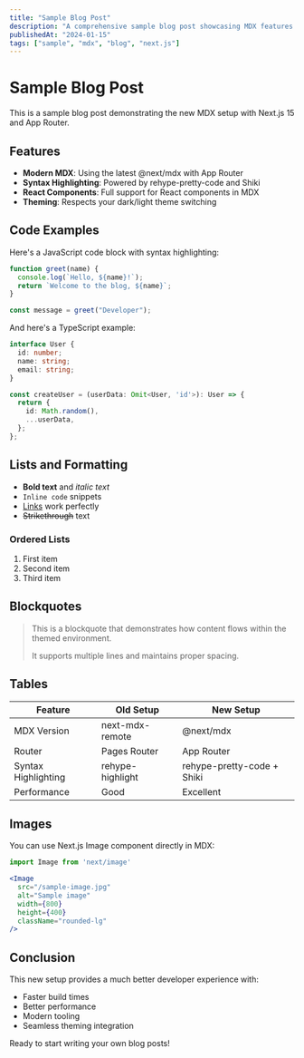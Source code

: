 ```yaml
---
title: "Sample Blog Post"
description: "A comprehensive sample blog post showcasing MDX features with React components"
publishedAt: "2024-01-15"
tags: ["sample", "mdx", "blog", "next.js"]
---
```


# Sample Blog Post

This is a sample blog post demonstrating the new MDX setup with Next.js 15 and App Router.

## Features

- **Modern MDX**: Using the latest @next/mdx with App Router
- **Syntax Highlighting**: Powered by rehype-pretty-code and Shiki
- **React Components**: Full support for React components in MDX
- **Theming**: Respects your dark/light theme switching

## Code Examples

Here's a JavaScript code block with syntax highlighting:

```javascript
function greet(name) {
  console.log(`Hello, ${name}!`);
  return `Welcome to the blog, ${name}`;
}

const message = greet("Developer");
```

And here's a TypeScript example:

```typescript
interface User {
  id: number;
  name: string;
  email: string;
}

const createUser = (userData: Omit<User, 'id'>): User => {
  return {
    id: Math.random(),
    ...userData,
  };
};
```

## Lists and Formatting

- **Bold text** and *italic text*
- `Inline code` snippets
- [Links](https://nextjs.org) work perfectly
- ~~Strikethrough~~ text

### Ordered Lists

1. First item
2. Second item
3. Third item

## Blockquotes

> This is a blockquote that demonstrates how content flows within the themed environment.
> 
> It supports multiple lines and maintains proper spacing.

## Tables

| Feature | Old Setup | New Setup |
|---------|-----------|-----------|
| MDX Version | next-mdx-remote | @next/mdx |
| Router | Pages Router | App Router |
| Syntax Highlighting | rehype-highlight | rehype-pretty-code + Shiki |
| Performance | Good | Excellent |

## Images

You can use Next.js Image component directly in MDX:

```jsx
import Image from 'next/image'

<Image
  src="/sample-image.jpg"
  alt="Sample image"
  width={800}
  height={400}
  className="rounded-lg"
/>
```

## Conclusion

This new setup provides a much better developer experience with:
- Faster build times
- Better performance
- Modern tooling
- Seamless theming integration

Ready to start writing your own blog posts!